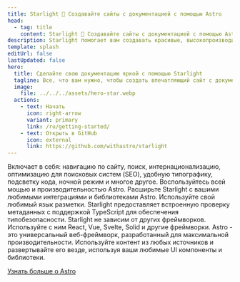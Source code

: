 ```yaml
---
title: Starlight 🌟 Создавайте сайты с документацией с помощью Astro
head:
  - tag: title
    content: Starlight 🌟 Создавайте сайты с документацией с помощью Astro
description: Starlight помогает вам создавать красивые, высокопроизводительные веб-сайты с документацией с Astro.
template: splash
editUrl: false
lastUpdated: false
hero:
  title: Сделайте свою документацию яркой с помощью Starlight
  tagline: Все, что вам нужно, чтобы создать впечатляющий сайт с документацией. Быстро, доступно и просто в использовании.
  image:
    file: ../../../assets/hero-star.webp
  actions:
    - text: Начать
      icon: right-arrow
      variant: primary
      link: /ru/getting-started/
    - text: Открыть в GitHub
      icon: external
      link: https://github.com/withastro/starlight
---
```



<CardGrid stagger>
	<Card title="Документация, которая восхищает" icon="open-book">
		Включает в себя: навигацию по сайту, поиск, интернационализацию, оптимизацию
		для поисковых систем (SEO), удобную типографику, подсветку кода, ночной
		режим и многое другое.
	</Card>
	<Card title="Работает на Astro" icon="rocket">
		Воспользуйтесь всей мощью и производительностью Astro. Расширьте Starlight с
		вашими любимыми интеграциями и библиотеками Astro.
	</Card>
	<Card title="Markdown, Markdoc, and MDX" icon="document">
		Используйте свой любимый язык разметки. Starlight предоставляет встроенную
		проверку метаданных с поддержкой TypeScript для обеспечения
		типобезопасности.
	</Card>
	<Card title="Используйте свои UI компоненты" icon="puzzle">
		Starlight не зависим от других фреймворков. Используйте с ним React, Vue,
		Svelte, Solid и другие фреймворки.
	</Card>
</CardGrid>

<AboutAstro title="Предоставлено вам">
Astro - это универсальный веб-фреймворк, разработанный для максимальной производительности.
Используйте контент из любых источников и развертывайте его везде, используя ваши любимые UI компоненты и библиотеки.

[Узнать больше о Astro](https://astro.build/)

</AboutAstro>
